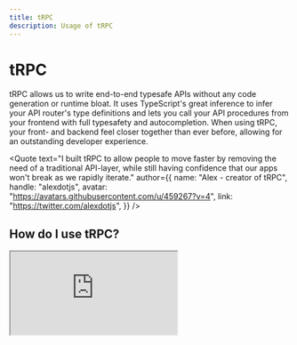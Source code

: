 ```yaml
---
title: tRPC
description: Usage of tRPC
---
```



# tRPC

tRPC allows us to write end-to-end typesafe APIs without any code generation or runtime bloat. It uses TypeScript's great inference to infer your API router's type definitions and lets you call your API procedures from your frontend with full typesafety and autocompletion. When using tRPC, your front- and backend feel closer together than ever before, allowing for an outstanding developer experience.

<Quote
  text="I built tRPC to allow people to move faster by removing the need of a traditional API-layer, while still having confidence that our apps won't break as we rapidly iterate."
  author={{
    name: "Alex - creator of tRPC",
    handle: "alexdotjs",
    avatar: "https://avatars.githubusercontent.com/u/459267?v=4",
    link: "https://twitter.com/alexdotjs",
  }}
/>

## How do I use tRPC?

<Iframe
  src="https://www.youtube.com/embed/2LYM8gf184U"
  title="Making typesafe APIs easy with tRPC"
/>

tRPC contributor [trashh_dev](https://twitter.com/trashh_dev) made [a killer talk at Next.js Conf](https://www.youtube.com/watch?v=2LYM8gf184U) about tRPC. We highly recommend you watch it if you haven't already.

With tRPC, you write TypeScript functions on your backend, and then call them from your frontend. A simple tRPC procedure could look like this:

```ts filename="server/api/routers/user.ts"
const userRouter = createTRPCRouter({
  getById: publicProcedure.input(z.string()).query(({ ctx, input }) => {
    return ctx.prisma.user.findFirst({
      where: {
        id: input,
      },
    });
  }),
});
```

This is a tRPC procedure (equivalent to a route handler in a traditional backend) that first validates the input using Zod (which is the same validation library that we use for [environment variables](./env-variables)) - in this case, it's making sure that the input is a string. If the input is not a string it will send an informative error instead.

After the input, we chain a resolver function which can be either a [query](https://trpc.io/docs/v10/react-queries), [mutation](https://trpc.io/docs/v10/react-mutations), or a [subscription](https://trpc.io/docs/v10/subscriptions). In our example, the resolver calls our database using our [prisma](./prisma) client and returns the user whose `id` matches the one we passed in.

You define your procedures in `routers` which represent a collection of related procedures with a shared namespace. You may have one router for `users`, one for `posts`, and another one for `messages`. These routers can then be merged into a single, centralized `appRouter`:

```ts filename="server/api/root.ts"
const appRouter = createTRPCRouter({
  users: userRouter,
  posts: postRouter,
  messages: messageRouter,
});

export type AppRouter = typeof appRouter;
```

Notice that we only need to export our router's type definitions, which means we are never importing any server code on our client.

Now let's call the procedure on our frontend. tRPC provides a wrapper for `@tanstack/react-query` which lets you utilize the full power of the hooks they provide, but with the added benefit of having your API calls typed and inferred. We can call our procedures from our frontend like this:

```tsx filename="pages/users/[id].tsx"
import { useRouter } from "next/router";

import { api } from "../../utils/api";

const UserPage = () => {
  const { query } = useRouter();
  const userQuery = api.users.getById.useQuery(query.id);

  return (
    <div>
      <h1>{userQuery.data?.name}</h1>
    </div>
  );
};
```

You'll immediately notice how good the autocompletion and typesafety is. As soon as you write `api.`, your routers will show up in autocomplete, and when you select a router, its procedures will show up as well. You'll also get a TypeScript error if your input doesn't match the validator that you defined on the backend.

## Files

tRPC requires quite a lot of boilerplate that `create-t3-app` sets up for you. Let's go over the files that are generated:

### 📄 `pages/api/trpc/[trpc].ts`

This is the entry point for your API and exposes the tRPC router. Normally, you won't touch this file very much, but if you need to, for example, enable CORS middleware or similar, it's useful to know that the exported `createNextApiHandler` is a [Next.js API handler](https://nextjs.org/docs/api-routes/introduction) which takes a [request](https://developer.mozilla.org/en-US/docs/Web/API/Request) and [response](https://developer.mozilla.org/en-US/docs/Web/API/Response) object. This means that you can wrap the `createNextApiHandler` in any middleware you want. See below for an [example snippet](#enabling-cors) of adding CORS.

### 📄 `server/api/trpc.ts`

This file is split up in two parts, context creation and tRPC initialization:

1. We define the context that is passed to your tRPC procedures. Context is data that all of your tRPC procedures will have access to, and is a great place to put things like database connections, authentication information, etc. In create-t3-app we use two functions, to enable using a subset of the context when we do not have access to the request object.

- `createInnerTRPCContext`: This is where you define context which doesn't depend on the request, e.g. your database connection. You can use this function for [integration testing](#sample-integration-test) or [ssg-helpers](https://trpc.io/docs/v10/ssg-helpers) where you don't have a request object.

- `createTRPCContext`: This is where you define context which depends on the request, e.g. the user's session. You request the session using the `opts.req` object, and then pass the session down to the `createInnerTRPCContext` function to create the final context.

2. We initialize tRPC and define reusable [procedures](https://trpc.io/docs/v10/procedures) and [middlewares](https://trpc.io/docs/v10/middlewares). By convention, you shouldn't export the entire `t`-object but instead, create reusable procedures and middlewares and export those.

You'll notice we use `superjson` as [data transformer](https://trpc.io/docs/v10/data-transformers). This makes it so that your data types are preserved when they reach the client, so if you for example send a `Date` object, the client will return a `Date` and not a string which is the case for most APIs.

### 📄 `server/api/routers/*.ts`

This is where you define the routes and procedures of your API. By convention, you [create separate routers](https://trpc.io/docs/v10/router) for related procedures.

### 📄 `server/api/root.ts`

Here we [merge](https://trpc.io/docs/v10/merging-routers) all the sub-routers defined in `routers/**` into a single app router.

### 📄 `utils/api.ts`

This is the frontend entry point for tRPC. This is where you'll import the router's **type definition** and create your tRPC client along with the react-query hooks. Since we enabled `superjson` as our data transformer on the backend, we need to enable it on the frontend as well. This is because the serialized data from the backend is deserialized on the frontend.

You'll define your tRPC [links](https://trpc.io/docs/v10/links) here, which determines the request flow from the client to the server. We use the "default" [`httpBatchLink`](https://trpc.io/docs/v10/links/httpBatchLink) which enables [request batching](https://cloud.google.com/compute/docs/api/how-tos/batch), as well as a [`loggerLink`](https://trpc.io/docs/v10/links/loggerLink) which outputs useful request logs during development.

Lastly, we export a [helper type](https://trpc.io/docs/v10/infer-types#additional-dx-helper-type) which you can use to infer your types on the frontend.

<Iframe
  src="https://www.youtube.com/embed/x4mu-jOiA0Q"
  title="How tRPC really works"
/>

Create T3 App contributor [Christopher Ehrlich](https://twitter.com/ccccjjjjeeee)
made [a video about data flows in tRPC](https://www.youtube.com/watch?v=x4mu-jOiA0Q).
This video is recommended if you have used tRPC but still feel a bit unclear about
how it works.

## How do I call my API externally?

With regular APIs, you can call your endpoints using any HTTP client such as `curl`, `Postman`, `fetch` or straight from your browser. With tRPC, it's a bit different. If you want to call your procedures without the tRPC client, there are two recommended ways to do it:

### Expose a single procedure externally

If you want to expose a single procedure externally, you're looking for [server side calls](https://trpc.io/docs/v10/server-side-calls). That would allow you to create a normal Next.js API endpoint, but reuse the resolver part of your tRPC procedure.

```ts filename="pages/api/users/[id].ts"
import type { NextApiRequest, NextApiResponse } from "next";

import { appRouter } from "../../../server/api/root";
import { createTRPCContext } from "../../../server/api/trpc";

const userByIdHandler = async (req: NextApiRequest, res: NextApiResponse) => {
  // Create context and caller
  const ctx = await createTRPCContext({ req, res });
  const caller = appRouter.createCaller(ctx);
  try {
    const { id } = req.query;
    const user = await caller.user.getById(id);
    res.status(200).json(user);
  } catch (cause) {
    if (cause instanceof TRPCError) {
      // An error from tRPC occured
      const httpCode = getHTTPStatusCodeFromError(cause);
      return res.status(httpCode).json(cause);
    }
    // Another error occured
    console.error(cause);
    res.status(500).json({ message: "Internal server error" });
  }
};

export default userByIdHandler;
```

### Exposing every procedure as a REST endpoint

If you want to expose every single procedure externally, checkout the community built plugin [trpc-openapi](https://github.com/jlalmes/trpc-openapi/tree/master). By providing some extra meta-data to your procedures, you can generate an OpenAPI compliant REST API from your tRPC router.

### It's just HTTP Requests

tRPC communicates over HTTP, so it is also possible to call your tRPC procedures using "regular" HTTP requests. However, the syntax can be cumbersome due to the [RPC protocol](https://trpc.io/docs/v10/rpc) that tRPC uses. If you're curious, you can check what tRPC requests and responses look like in your browser's network tab, but we suggest doing this only as an educational exercise and sticking to one of the solutions outlined above.

## Comparison to a Next.js API endpoint

Let's compare a Next.js API endpoint to a tRPC procedure. Let's say we want to fetch a user object from our database and return it to the frontend. We could write a Next.js API endpoint like this:

```ts filename="pages/api/users/[id].ts"
import type { NextApiRequest, NextApiResponse } from "next";

import { prisma } from "../../../server/db";

const userByIdHandler = async (req: NextApiRequest, res: NextApiResponse) => {
  if (req.method !== "GET") {
    return res.status(405).end();
  }

  const { id } = req.query;

  if (!id || typeof id !== "string") {
    return res.status(400).json({ error: "Invalid id" });
  }

  const examples = await prisma.example.findFirst({
    where: {
      id,
    },
  });

  res.status(200).json(examples);
};

export default userByIdHandler;
```

```ts filename="pages/users/[id].tsx"
import { useEffect, useState } from "react";
import { useRouter } from "next/router";

const UserPage = () => {
  const router = useRouter();
  const { id } = router.query;

  const [user, setUser] = useState(null);
  useEffect(() => {
    fetch(`/api/user/${id}`)
      .then((res) => res.json())
      .then((data) => setUser(data));
  }, [id]);
};
```

Compare this to the tRPC example above and you can see some of the advantages of tRPC:

- Instead of specifying a url for each route, which can become annoying to debug if you move something, your entire router is an object with autocomplete.
- You don’t need to validate which HTTP method was used.
- You don’t need to validate that the request query or body contains the correct data in the procedure, because Zod takes care of this.
- Instead of creating a response, you can throw errors and return a value or object as you would in any other TypeScript function.
- Calling the procedure on the frontend provides autocompletion and type safety.

## Useful snippets

Here are some snippets that might come in handy.

### Enabling CORS

If you need to consume your API from a different domain, for example in a monorepo that includes a React Native app, you might need to enable CORS:

```ts filename="pages/api/trpc/[trpc].ts"
import type { NextApiRequest, NextApiResponse } from "next";
import { createNextApiHandler } from "@trpc/server/adapters/next";
import cors from "nextjs-cors";
import { appRouter } from "~/server/api/root";
import { createTRPCContext } from "~/server/api/trpc";

const handler = async (req: NextApiRequest, res: NextApiResponse) => {
  // Enable cors
  await cors(req, res);

  // Create and call the tRPC handler
  return createNextApiHandler({
    router: appRouter,
    createContext: createTRPCContext,
  })(req, res);
};

export default handler;
```

### Optimistic updates

Optimistic updates are when we update the UI before the API call has finished. This gives the user a better experience because they don't have to wait for the API call to finish before the UI reflects the result of their action. However, apps that value data correctness highly should avoid optimistic updates as they are not a "true" representation of backend state. You can read more on the [React Query docs](https://tanstack.com/query/v4/docs/guides/optimistic-updates).

```tsx
const MyComponent = () => {
  const listPostQuery = api.post.list.useQuery();

  const utils = api.useContext();
  const postCreate = api.post.create.useMutation({
    async onMutate(newPost) {
      // Cancel outgoing fetches (so they don't overwrite our optimistic update)
      await utils.post.list.cancel();

      // Get the data from the queryCache
      const prevData = utils.post.list.getData();

      // Optimistically update the data with our new post
      utils.post.list.setData(undefined, (old) => [...old, newPost]);

      // Return the previous data so we can revert if something goes wrong
      return { prevData };
    },
    onError(err, newPost, ctx) {
      // If the mutation fails, use the context-value from onMutate
      utils.post.list.setData(undefined, ctx.prevData);
    },
    onSettled() {
      // Sync with server once mutation has settled
      utils.post.list.invalidate();
    },
  });
};
```

### Sample Integration Test

Here is a sample integration test that uses [Vitest](https://vitest.dev) to check that your tRPC router is working as expected, the input parser infers the correct type, and that the returned data matches the expected output.

```ts
import { type inferProcedureInput } from "@trpc/server";
import { expect, test } from "vitest";
import { appRouter, type AppRouter } from "~/server/api/root";
import { createInnerTRPCContext } from "~/server/api/trpc";

test("example router", async () => {
  const ctx = await createInnerTRPCContext({ session: null });
  const caller = appRouter.createCaller(ctx);

  type Input = inferProcedureInput<AppRouter["example"]["hello"]>;
  const input: Input = {
    text: "test",
  };

  const example = await caller.example.hello(input);

  expect(example).toMatchObject({ greeting: "Hello test" });
});
```

## Useful Resources

| Resource               | Link                                                    |
| ---------------------- | ------------------------------------------------------- |
| tRPC Docs              | https://www.trpc.io                                     |
| Bunch of tRPC Examples | https://github.com/trpc/trpc/tree/next/examples         |
| React Query Docs       | https://tanstack.com/query/v4/docs/adapters/react-query |
